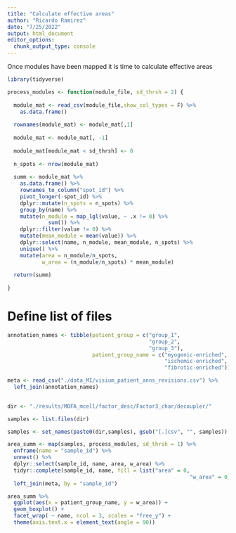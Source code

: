 ```yaml
---
title: "Calculate effective areas"
author: "Ricardo Ramirez"
date: "7/25/2022"
output: html_document
editor_options: 
  chunk_output_type: console
---
```


Once modules have been mapped it is time to calculate effective areas

```r
library(tidyverse)
```

```r
process_modules <- function(module_file, sd_thrsh = 2) {
  
  module_mat <- read_csv(module_file,show_col_types = F) %>%
    as.data.frame()
  
  rownames(module_mat) <- module_mat[,1]
  
  module_mat <- module_mat[, -1]
  
  module_mat[module_mat < sd_thrsh] <- 0 
  
  n_spots <- nrow(module_mat)
  
  summ <- module_mat %>%
    as.data.frame() %>%
    rownames_to_column("spot_id") %>%
    pivot_longer(-spot_id) %>%
    dplyr::mutate(n_spots = n_spots) %>%
    group_by(name) %>%
    mutate(n_module = map_lgl(value, ~ .x != 0) %>%
             sum()) %>%
    dplyr::filter(value != 0) %>%
    mutate(mean_module = mean(value)) %>%
    dplyr::select(name, n_module, mean_module, n_spots) %>%
    unique() %>%
    mutate(area = n_module/n_spots,
           w_area = (n_module/n_spots) * mean_module)
  
  return(summ)
    
}
```

# Define list of files

```r
annotation_names <- tibble(patient_group = c("group_1", 
                                             "group_2", 
                                             "group_3"),
                           patient_group_name = c("myogenic-enriched", 
                                                  "ischemic-enriched", 
                                                  "fibrotic-enriched"))

meta <- read_csv("./data_MI/visium_patient_anns_revisions.csv") %>%
  left_join(annotation_names)
 
```

```r
dir <- "./results/MOFA_mcell/factor_desc/Factor3_char/decoupler/"

samples <- list.files(dir)

samples <- set_names(paste0(dir,samples), gsub("[.]csv", "", samples))

area_summ <- map(samples, process_modules, sd_thrsh = 1) %>%
  enframe(name = "sample_id") %>%
  unnest() %>%
  dplyr::select(sample_id, name, area, w_area) %>%
  tidyr::complete(sample_id, name, fill = list("area" = 0,
                                                          "w_area" = 0)) %>%
  left_join(meta, by = "sample_id")
```

```r

area_summ %>%
  ggplot(aes(x = patient_group_name, y = w_area)) +
  geom_boxplot() +
  facet_wrap( ~ name, ncol = 3, scales = "free_y") +
  theme(axis.text.x = element_text(angle = 90))

```

